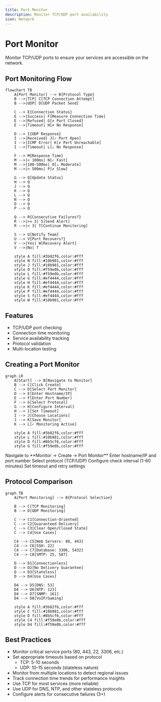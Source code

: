 ```yaml
---
title: Port Monitor
description: Monitor TCP/UDP port availability
icon: Network
---
```


# Port Monitor

Monitor TCP/UDP ports to ensure your services are accessible on the network.

## Port Monitoring Flow

```mermaid
flowchart TB
    A[Port Monitor] --> B{Protocol Type}
    B -->|TCP| C[TCP Connection Attempt]
    B -->|UDP| D[UDP Packet Send]

    C --> E{Connection Status}
    E -->|Success| F[Measure Connection Time]
    E -->|Refused| G[✗ Port Closed]
    E -->|Timeout| H[✗ No Response]

    D --> I{UDP Response}
    I -->|Received| J[✓ Port Open]
    I -->|ICMP Error| K[✗ Port Unreachable]
    I -->|Timeout| L[⚠ No Response]

    F --> M{Response Time}
    M -->|< 100ms| N[✓ Fast]
    M -->|100-500ms| O[⚠ Moderate]
    M -->|> 500ms| P[✗ Slow]

    G --> Q[Update Status]
    H --> Q
    J --> Q
    K --> Q
    L --> Q
    N --> Q
    O --> Q
    P --> Q

    Q --> R{Consecutive Failures?}
    R -->|>= 3| S[Send Alert]
    R -->|< 3| T[Continue Monitoring]

    S --> U[Notify Team]
    U --> V{Port Recovers?}
    V -->|Yes| W[Recovery Alert]
    V -->|No| T

    style A fill:#3b82f6,color:#fff
    style N fill:#10b981,color:#fff
    style J fill:#10b981,color:#fff
    style O fill:#f59e0b,color:#fff
    style L fill:#f59e0b,color:#fff
    style G fill:#ef4444,color:#fff
    style H fill:#ef4444,color:#fff
    style K fill:#ef4444,color:#fff
    style P fill:#ef4444,color:#fff
    style S fill:#ef4444,color:#fff
    style W fill:#10b981,color:#fff
```

## Features

- TCP/UDP port checking
- Connection time monitoring
- Service availability tracking
- Protocol validation
- Multi-location testing

## Creating a Port Monitor

```mermaid
graph LR
    A[Start] --> B[Navigate to Monitor]
    B --> C[Click Create]
    C --> D[Select Port Monitor]
    D --> E[Enter Hostname/IP]
    E --> F[Enter Port Number]
    F --> G[Select Protocol]
    G --> H[Configure Interval]
    H --> I[Set Timeout]
    I --> J[Choose Locations]
    J --> K[Save Monitor]
    K --> L[✓ Monitoring Active]

    style A fill:#3b82f6,color:#fff
    style L fill:#10b981,color:#fff
    style D fill:#8b5cf6,color:#fff
    style G fill:#f59e0b,color:#fff
```

<Steps>
  <Step>Navigate to **Monitor → Create → Port Monitor**</Step>
  <Step>Enter hostname/IP and port number</Step>
  <Step>Select protocol (TCP/UDP)</Step>
  <Step>Configure check interval (1-60 minutes)</Step>
  <Step>Set timeout and retry settings</Step>
</Steps>

## Protocol Comparison

```mermaid
graph TB
    A[Port Monitoring] --> B{Protocol Selection}

    B --> C[TCP Monitoring]
    B --> D[UDP Monitoring]

    C --> C1[Connection-Oriented]
    C --> C2[Guaranteed Delivery]
    C --> C3[Clear Open/Closed State]
    C --> C4[Use Cases]

    C4 --> C5[Web Servers: 80, 443]
    C4 --> C6[SSH: 22]
    C4 --> C7[Database: 3306, 5432]
    C4 --> C8[SMTP: 25, 587]

    D --> D1[Connectionless]
    D --> D2[No Delivery Guarantee]
    D --> D3[Stateless]
    D --> D4[Use Cases]

    D4 --> D5[DNS: 53]
    D4 --> D6[NTP: 123]
    D4 --> D7[SNMP: 161]
    D4 --> D8[VoIP/Gaming]

    style A fill:#3b82f6,color:#fff
    style C fill:#10b981,color:#fff
    style D fill:#8b5cf6,color:#fff
    style C4 fill:#f59e0b,color:#fff
    style D4 fill:#f59e0b,color:#fff
```

## Best Practices

- Monitor critical service ports (80, 443, 22, 3306, etc.)
- Set appropriate timeouts based on protocol
  - TCP: 5-10 seconds
  - UDP: 10-15 seconds (stateless nature)
- Monitor from multiple locations to detect regional issues
- Track connection time trends for performance insights
- Use TCP for most services (more reliable)
- Use UDP for DNS, NTP, and other stateless protocols
- Configure alerts for consecutive failures (3+)
